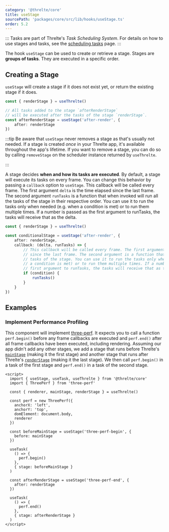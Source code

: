 ```yaml
---
category: '@threlte/core'
title: useStage
sourcePath: 'packages/core/src/lib/hooks/useStage.ts'
order: 5.2
---
```


:::
Tasks are part of Threlte's _Task Scheduling System_. For details on how to use stages and tasks,
see the [scheduling tasks](/docs/learn/basics/scheduling-tasks) page.
:::

The hook `useStage` can be used to create or retrieve a stage.
Stages are **groups of tasks**. They are executed in a specific order.

## Creating a Stage

`useStage` will create a stage if it does not exist yet, or return the existing
stage if it does.

```ts
const { renderStage } = useThrelte()

// All tasks added to the stage `afterRenderStage`
// will be executed after the tasks of the stage `renderStage`.
const afterRenderStage = useStage('after-render', {
	after: renderStage
})
```

:::tip
Be aware that `useStage` never removes a stage as that's usually not needed. If a stage is created
_once_ in your Threlte app, it's available throughout the app's lifetime. If you want to remove a
stage, you can do so by calling `removeStage` on the scheduler instance returned by `useThrelte`.

:::

A stage decides **when and how its tasks are executed**. By default, a stage will
execute its tasks on every frame. You can change this behavior by passing a
`callback` option to `useStage`. This callback will be called every frame. The
first argument `delta` is the time elapsed since the last frame. The second
argument `runTasks` is a function that when invoked will run all the tasks of
the stage in their respective order. You can use it to run the tasks only when
needed (e.g. when a condition is met) or to run them multiple times. If a number
is passed as the first argument to runTasks, the tasks will receive that as the
delta.

```ts
const { renderStage } = useThrelte()

const conditionalStage = useStage('after-render', {
	after: renderStage,
	callback: (delta, runTasks) => {
		// This callback will be called every frame. The first argument is the time elapsed
		// since the last frame. The second argument is a function that will run all the
		// tasks of the stage. You can use it to run the tasks only when needed (e.g. when
		// a condition is met) or to run them multiple times. If a number is passed as the
		// first argument to runTasks, the tasks will receive that as the delta.
		if (condition) {
			runTasks()
		}
	}
})
```

## Examples

### Implement Performance Profiling

This component will implement
[three-perf](https://www.npmjs.com/package/three-perf). It expects you to call a
function `perf.begin()` before any frame callbacks are executed and `perf.end()`
after all frame callbacks have been executed, including rendering. Assuming our
app didn't add any other stages, we add a stage that runs before Threlte's
[`mainStage`](/docs/learn/basics/scheduling-tasks#default-stages) (making it the
first stage) and another stage that runs after Threlte's
[`renderStage`](/docs/learn/basics/scheduling-tasks#default-stages) (making it
the last stage). We then call `perf.begin()` in a task of the first stage and
`perf.end()` in a task of the second stage.

```svelte title="ThreePerf.svelte"
<script>
  import { useStage, useTask, useThrelte } from '@threlte/core'
  import { ThreePerf } from 'three-perf'

  const { renderer, mainStage, renderStage } = useThrelte()

  const perf = new ThreePerf({
    anchorX: 'left',
    anchorY: 'top',
    domElement: document.body,
    renderer
  })

  const beforeMainStage = useStage('three-perf-begin', {
    before: mainStage
  })

  useTask(
    () => {
      perf.begin()
    },
    { stage: beforeMainStage }
  )

  const afterRenderStage = useStage('three-perf-end', {
    after: renderStage
  })

  useTask(
    () => {
      perf.end()
    },
    { stage: afterRenderStage }
  )
</script>
```
